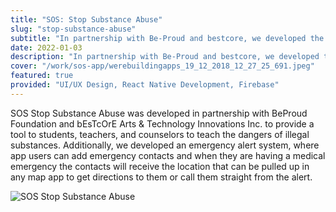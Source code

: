 ```yaml
---
title: "SOS: Stop Substance Abuse"
slug: "stop-substance-abuse"
subtitle: "In partnership with Be-Proud and bestcore, we developed the SOS Stop Substance Abuse App"
date: 2022-01-03
description: "In partnership with Be-Proud and bestcore, we developed the SOS Stop Substance Abuse App"
cover: "/work/sos-app/werebuildingapps_19_12_2018_12_27_25_691.jpeg"
featured: true
provided: "UI/UX Design, React Native Development, Firebase"
---
```


SOS Stop Substance Abuse was developed in partnership with BeProud Foundation and bEsTcOrE Arts & Technology Innovations Inc. to provide a tool to students, teachers, and counselors to teach the dangers of illegal substances. Additionally, we developed an emergency alert system, where app users can add emergency contacts and when they are having a medical emergency the contacts will receive the location that can be pulled up in any map app to get directions to them or call them straight from the alert.

![SOS Stop Substance Abuse](/work/sos-app/sos-app.jpeg)
